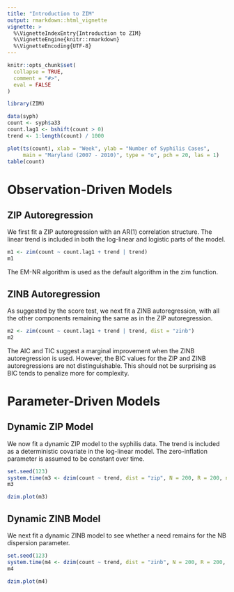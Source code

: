 ```yaml
---
title: "Introduction to ZIM"
output: rmarkdown::html_vignette
vignette: >
  %\VignetteIndexEntry{Introduction to ZIM}
  %\VignetteEngine{knitr::rmarkdown}
  %\VignetteEncoding{UTF-8}
---
```


```r
knitr::opts_chunk$set(
  collapse = TRUE,
  comment = "#>",
  eval = FALSE
)
```

```r
library(ZIM)
```

```r
data(syph)
count <- syph$a33
count.lag1 <- bshift(count > 0)
trend <- 1:length(count) / 1000
```

```r
plot(ts(count), xlab = "Week", ylab = "Number of Syphilis Cases",
     main = "Maryland (2007 - 2010)", type = "o", pch = 20, las = 1)
table(count)
```

# Observation-Driven Models

## ZIP Autoregression

We first fit a ZIP autoregression with an AR(1) correlation structure. The linear trend is included in both the log-linear and logistic parts of the model. 

```r
m1 <- zim(count ~ count.lag1 + trend | trend)
m1
```

The EM-NR algorithm is used as the default algorithm in the zim function.

## ZINB Autoregression

As suggested by the score test, we next fit a ZINB autoregression, with all the other components remaining the same as in the ZIP autoregression.

```r
m2 <- zim(count ~ count.lag1 + trend | trend, dist = "zinb")
m2
```

The AIC and TIC suggest a marginal improvement when the ZINB autoregression is used. However, the BIC values for the ZIP and ZINB autoregressions are not distinguishable. This should not be surprising as BIC tends to penalize more for complexity.

# Parameter-Driven Models

## Dynamic ZIP Model

We now fit a dynamic ZIP model to the syphilis data. The trend is included as a deterministic covariate in the log-linear model. The zero-inflation parameter is assumed to be constant over time.

```r
set.seed(123)
system.time(m3 <- dzim(count ~ trend, dist = "zip", N = 200, R = 200, niter = 100))
m3
```

```r
dzim.plot(m3)
```

## Dynamic ZINB Model

We next fit a dynamic ZINB model to see whether a need remains for the NB dispersion parameter.

```r
set.seed(123)
system.time(m4 <- dzim(count ~ trend, dist = "zinb", N = 200, R = 200, niter = 100))
m4
```

```r
dzim.plot(m4)
```
